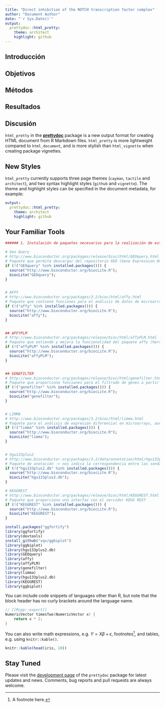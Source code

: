 ```yaml
---
title: "Direct inhibition of the NOTCH transcription factor complex"
author: "Document Author"
date: "`r Sys.Date()`"
output:
  prettydoc::html_pretty:
    theme: architect
    highlight: github
---
```


## Introducción
## Objetivos
##  Métodos
## Resultados
## Discusión

`html_pretty` in the [**prettydoc**](http://github.com/yixuan/prettydoc/)
package is a new output format for creating HTML document from R Markdown files.
`html_pretty` is more lightweight compared to `html_document`, and is more
stylish than `html_vignette` when creating package vignettes.

## New Styles

`html_pretty` currently supports three page themes (`cayman`, `tactile` and
`architect`), and two syntax highlight styles (`github` and `vignette`).
The theme and highlight styles can be specified in the document metadata,
for example:

```yaml
output:
  prettydoc::html_pretty:
    theme: architect
    highlight: github
```

## Your Familiar Tools

```r
###### 1. Instalación de paquetes necesarios para la realización de este ejercicio#####

# Geo Query
# http://www.bioconductor.org/packages/release/bioc/html/GEOquery.html
# Paquete que permite descargar del repositorio GEO (Gene Expression Omnibus) conjuntos de microarrays
if (!("GEOquery" %in% installed.packages())) { 
  source("http://www.bioconductor.org/biocLite.R"); 
  biocLite("GEOquery");
}


# AFFY
# http://www.bioconductor.org/packages/3.2/bioc/html/affy.html
# Paquete que contiene funciones para el análisis de datos de microarrays de oligonucleótidos (Affymetrix)
if (!("affy" %in% installed.packages())) { 
  source("http://www.bioconductor.org/biocLite.R"); 
  biocLite("affy");
}


## AFFYPLM
# http://www.bioconductor.org/packages/release/bioc/html/affyPLM.html
# Paquete que extiende y mejora la funcionalidad del paquete affy (herramientas de análisis de calidad)
if (!("affyPLM" %in% installed.packages())) { 
  source("http://www.bioconductor.org/biocLite.R"); 
  biocLite("affyPLM");
}


## GENEFILTER
# http://www.bioconductor.org/packages/release/bioc/html/genefilter.html
# Paquete que proporciona funciones para el filtrado de genes a partir de un conjunto de microarrays
if (!("genefilter" %in% installed.packages())) { 
  source("http://www.bioconductor.org/biocLite.R"); 
  biocLite("genefilter");
}


# LIMMA
# http://www.bioconductor.org/packages/3.2/bioc/html/limma.html
# Paquete para el análisis de expresión diferencial en microarrays, aunque contiene mucha funcionalidad adicional para el análisis de microarrays
if (!("limma" %in% installed.packages())) { 
  source("http://www.bioconductor.org/biocLite.R"); 
  biocLite("limma");
}


# hgu133plus2
# http://www.bioconductor.org/packages/3.2/data/annotation/html/hgu133plus2.db.html
# Paquete de anotación -> nos indica la correspondencia entre las sondas y el gen al que representa, entre otro tipo de información de anotación: términos GO, Entrez IDs, cromosoma, etc
if (!("hgu133plus2.db" %in% installed.packages())) { 
  source("http://www.bioconductor.org/biocLite.R"); 
  biocLite("hgu133plus2.db");
}

# KEGGREST
# http://www.bioconductor.org/packages/release/bioc/html/KEGGREST.html
# Paquete que proporciona una interfaz con el servidor KEGG REST
if (!("KEGGREST" %in% installed.packages())) { 
  source("http://www.bioconductor.org/biocLite.R"); 
  biocLite("KEGGREST");
}

install.packages("ggfortify")
library(ggfortify)
library(devtools)
install_github("vqv/ggbiplot")
library(ggbiplot)
library(hgu133plus2.db)
library(GEOquery)
library(affy)
library(affyPLM)
library(genefilter)
library(limma)
library(hgu133plus2.db)
library(KEGGREST)
library(ggbiplot)
```

You can include code snippets of languages other than R, but note that
the block header has no curly brackets around the language name.

```cpp
// [[Rcpp::export]]
NumericVector timesTwo(NumericVector x) {
    return x * 2;
}
```

You can also write math expressions, e.g. $Y = X\beta + \epsilon$,
footnotes^[A footnote here.], and tables, e.g. using `knitr::kable()`.

```r
knitr::kable(head(iris, 10))
```

## Stay Tuned

Please visit the [development page](http://github.com/yixuan/prettydoc/) of the 
`prettydoc` package for latest updates and news. Comments, bug reports and
pull requests are always welcome.
